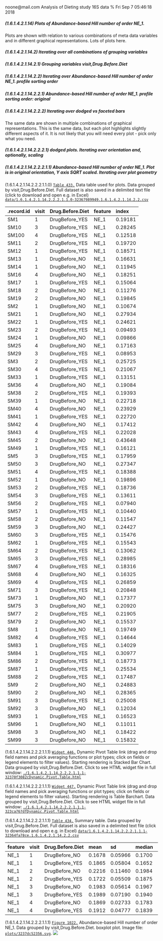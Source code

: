 noone@mail.com
Analysis of Dieting study 16S data
% Fri Sep  7 05:46:18 2018



##### \(1.6.1.4.2.1.14\) Plots of Abundance-based Hill number of order NE_1.



Plots are shown with relation to various combinations of meta 
                   data variables and in different graphical representations. Lots of plots here.



##### \(1.6.1.4.2.1.14.2\) Iterating over all combinations of grouping variables




##### \(1.6.1.4.2.1.14.2.1\) Grouping variables visit,Drug.Before.Diet




##### \(1.6.1.4.2.1.14.2.2\) Iterating over Abundance-based Hill number of order NE_1. profile sorting order




##### \(1.6.1.4.2.1.14.2.2.1\) Abundance-based Hill number of order NE_1. profile sorting order: original




##### \(1.6.1.4.2.1.14.2.2.2\) Iterating over dodged vs faceted bars



The same data are shown in multiple combinations of graphical representations. 
                         This is the same data, but each plot highlights slightly different aspects of it.
                         It is not likely that you will need every plot - pick only what you need.



##### \(1.6.1.4.2.1.14.2.2.2.1\) dodged plots. Iterating over orientation and, optionally, scaling




##### \(1.6.1.4.2.1.14.2.2.2.1.1\) Abundance-based Hill number of order NE_1. Plot is in original orientation, Y axis SQRT scaled. Iterating over plot geometry



\(1.6.1.4.2.1.14.2.2.2.1.1.0\) <a name="table.433"></a>[`Table 433.`](#table.433) Data table used for plots. Data grouped by visit,Drug.Before.Diet. Full dataset is also saved in a delimited text file (click to download and open e.g. in Excel) [`data/1.6.1.4.2.1.14.2.2.2.1.1.0-32367989949.1.6.1.4.2.1.14.2.2.csv`](data/1.6.1.4.2.1.14.2.2.2.1.1.0-32367989949.1.6.1.4.2.1.14.2.2.csv)




| .record.id | visit | Drug.Before.Diet | feature | index   |
|:-----------|:------|:-----------------|:--------|:--------|
| SM1        | 1     | DrugBefore\_YES  | NE\_1   | 0.19181 |
| SM10       | 3     | DrugBefore\_YES  | NE\_1   | 0.28245 |
| SM100      | 4     | DrugBefore\_YES  | NE\_1   | 0.12518 |
| SM11       | 2     | DrugBefore\_YES  | NE\_1   | 0.19720 |
| SM12       | 1     | DrugBefore\_YES  | NE\_1   | 0.18571 |
| SM13       | 1     | DrugBefore\_NO   | NE\_1   | 0.16631 |
| SM14       | 1     | DrugBefore\_NO   | NE\_1   | 0.11945 |
| SM16       | 4     | DrugBefore\_NO   | NE\_1   | 0.18251 |
| SM17       | 1     | DrugBefore\_YES  | NE\_1   | 0.15064 |
| SM18       | 2     | DrugBefore\_NO   | NE\_1   | 0.11276 |
| SM19       | 2     | DrugBefore\_NO   | NE\_1   | 0.19845 |
| SM2        | 1     | DrugBefore\_NO   | NE\_1   | 0.10674 |
| SM21       | 1     | DrugBefore\_NO   | NE\_1   | 0.27934 |
| SM22       | 1     | DrugBefore\_YES  | NE\_1   | 0.24621 |
| SM23       | 2     | DrugBefore\_YES  | NE\_1   | 0.09493 |
| SM24       | 1     | DrugBefore\_NO   | NE\_1   | 0.09866 |
| SM25       | 4     | DrugBefore\_NO   | NE\_1   | 0.17163 |
| SM29       | 3     | DrugBefore\_YES  | NE\_1   | 0.08953 |
| SM3        | 2     | DrugBefore\_YES  | NE\_1   | 0.25725 |
| SM30       | 4     | DrugBefore\_YES  | NE\_1   | 0.21067 |
| SM33       | 1     | DrugBefore\_YES  | NE\_1   | 0.13151 |
| SM36       | 4     | DrugBefore\_NO   | NE\_1   | 0.19084 |
| SM38       | 2     | DrugBefore\_YES  | NE\_1   | 0.19393 |
| SM39       | 1     | DrugBefore\_NO   | NE\_1   | 0.22718 |
| SM40       | 4     | DrugBefore\_NO   | NE\_1   | 0.23929 |
| SM41       | 1     | DrugBefore\_YES  | NE\_1   | 0.22720 |
| SM42       | 4     | DrugBefore\_NO   | NE\_1   | 0.17412 |
| SM43       | 4     | DrugBefore\_YES  | NE\_1   | 0.22028 |
| SM45       | 2     | DrugBefore\_NO   | NE\_1   | 0.43648 |
| SM49       | 1     | DrugBefore\_YES  | NE\_1   | 0.16121 |
| SM5        | 3     | DrugBefore\_YES  | NE\_1   | 0.17959 |
| SM50       | 3     | DrugBefore\_NO   | NE\_1   | 0.27347 |
| SM51       | 4     | DrugBefore\_YES  | NE\_1   | 0.18388 |
| SM52       | 1     | DrugBefore\_NO   | NE\_1   | 0.19896 |
| SM53       | 2     | DrugBefore\_YES  | NE\_1   | 0.18736 |
| SM54       | 3     | DrugBefore\_YES  | NE\_1   | 0.13611 |
| SM56       | 2     | DrugBefore\_YES  | NE\_1   | 0.07940 |
| SM57       | 1     | DrugBefore\_YES  | NE\_1   | 0.10440 |
| SM58       | 2     | DrugBefore\_NO   | NE\_1   | 0.11547 |
| SM59       | 3     | DrugBefore\_NO   | NE\_1   | 0.24427 |
| SM60       | 3     | DrugBefore\_YES  | NE\_1   | 0.15476 |
| SM62       | 1     | DrugBefore\_YES  | NE\_1   | 0.15543 |
| SM64       | 2     | DrugBefore\_YES  | NE\_1   | 0.13062 |
| SM65       | 3     | DrugBefore\_YES  | NE\_1   | 0.28985 |
| SM67       | 4     | DrugBefore\_YES  | NE\_1   | 0.18316 |
| SM68       | 4     | DrugBefore\_NO   | NE\_1   | 0.16325 |
| SM69       | 4     | DrugBefore\_YES  | NE\_1   | 0.26859 |
| SM71       | 3     | DrugBefore\_YES  | NE\_1   | 0.20848 |
| SM73       | 1     | DrugBefore\_NO   | NE\_1   | 0.17377 |
| SM75       | 3     | DrugBefore\_NO   | NE\_1   | 0.20920 |
| SM77       | 2     | DrugBefore\_YES  | NE\_1   | 0.21905 |
| SM79       | 2     | DrugBefore\_NO   | NE\_1   | 0.15537 |
| SM8        | 1     | DrugBefore\_NO   | NE\_1   | 0.19749 |
| SM82       | 4     | DrugBefore\_YES  | NE\_1   | 0.14644 |
| SM83       | 1     | DrugBefore\_YES  | NE\_1   | 0.14029 |
| SM84       | 1     | DrugBefore\_YES  | NE\_1   | 0.30977 |
| SM86       | 2     | DrugBefore\_YES  | NE\_1   | 0.18773 |
| SM87       | 1     | DrugBefore\_YES  | NE\_1   | 0.25534 |
| SM88       | 2     | DrugBefore\_YES  | NE\_1   | 0.17487 |
| SM9        | 2     | DrugBefore\_NO   | NE\_1   | 0.24883 |
| SM90       | 2     | DrugBefore\_NO   | NE\_1   | 0.28365 |
| SM91       | 3     | DrugBefore\_YES  | NE\_1   | 0.25008 |
| SM92       | 3     | DrugBefore\_NO   | NE\_1   | 0.12034 |
| SM93       | 1     | DrugBefore\_YES  | NE\_1   | 0.16523 |
| SM96       | 1     | DrugBefore\_NO   | NE\_1   | 0.11011 |
| SM98       | 3     | DrugBefore\_NO   | NE\_1   | 0.18422 |
| SM99       | 3     | DrugBefore\_NO   | NE\_1   | 0.15832 |







\(1.6.1.4.2.1.14.2.2.2.1.1.1\) <a name="widget.446"></a>[`Widget 446.`](#widget.446) Dynamic Pivot Table link (drag and drop field names and pick averaging 
                      functions or plot types; click on fields or legend elements to filter values). 
                      Starting rendering is Stacked Bar Chart. Data grouped by visit,Drug.Before.Diet. Click to see HTML widget file in full window: [`./1.6.1.4.2.1.14.2.2.2.1.1.1-32370f3082cDynamic.Pivot.Table.html`](./1.6.1.4.2.1.14.2.2.2.1.1.1-32370f3082cDynamic.Pivot.Table.html)





\(1.6.1.4.2.1.14.2.2.2.1.1.1\) <a name="widget.447"></a>[`Widget 447.`](#widget.447) Dynamic Pivot Table link (drag and drop field names and pick averaging 
                      functions or plot types; click on fields or legend elements to filter values). 
                      Starting rendering is Table Barchart. Data grouped by visit,Drug.Before.Diet. Click to see HTML widget file in full window: [`./1.6.1.4.2.1.14.2.2.2.1.1.1-323ca767dfDynamic.Pivot.Table.html`](./1.6.1.4.2.1.14.2.2.2.1.1.1-323ca767dfDynamic.Pivot.Table.html)


\(1.6.1.4.2.1.14.2.2.2.1.1.1\) <a name="table.434"></a>[`Table 434.`](#table.434) Summary table. Data grouped by visit,Drug.Before.Diet. Full dataset is also saved in a delimited text file (click to download and open e.g. in Excel) [`data/1.6.1.4.2.1.14.2.2.2.1.1.1-32364fa78ce.1.6.1.4.2.1.14.2.2.csv`](data/1.6.1.4.2.1.14.2.2.2.1.1.1-32364fa78ce.1.6.1.4.2.1.14.2.2.csv)




| feature | visit | Drug.Before.Diet | mean   | sd      | median | incidence |
|:--------|:------|:-----------------|:-------|:--------|:-------|:----------|
| NE\_1   | 1     | DrugBefore\_NO   | 0.1678 | 0.05966 | 0.1700 | 1         |
| NE\_1   | 1     | DrugBefore\_YES  | 0.1865 | 0.05804 | 0.1652 | 1         |
| NE\_1   | 2     | DrugBefore\_NO   | 0.2216 | 0.11460 | 0.1984 | 1         |
| NE\_1   | 2     | DrugBefore\_YES  | 0.1722 | 0.05509 | 0.1875 | 1         |
| NE\_1   | 3     | DrugBefore\_NO   | 0.1983 | 0.05614 | 0.1967 | 1         |
| NE\_1   | 3     | DrugBefore\_YES  | 0.1989 | 0.07190 | 0.1940 | 1         |
| NE\_1   | 4     | DrugBefore\_NO   | 0.1869 | 0.02733 | 0.1783 | 1         |
| NE\_1   | 4     | DrugBefore\_YES  | 0.1912 | 0.04777 | 0.1839 | 1         |







\(1.6.1.4.2.1.14.2.2.2.1.1.1\) <a name="figure.1022"></a>[`Figure 1022.`](#figure.1022) Abundance-based Hill number of order NE_1. Data grouped by visit,Drug.Before.Diet.  boxplot plot.  Image file: [`plots/3237dc52356.svg`](plots/3237dc52356.svg).
![](plots/3237dc52356.svg)